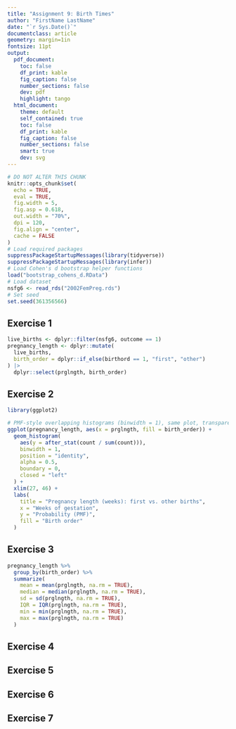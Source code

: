 ```yaml
---
title: "Assignment 9: Birth Times"
author: "FirstName LastName"
date: "`r Sys.Date()`"
documentclass: article
geometry: margin=1in
fontsize: 11pt
output:
  pdf_document:
    toc: false
    df_print: kable
    fig_caption: false
    number_sections: false
    dev: pdf
    highlight: tango
  html_document:
    theme: default
    self_contained: true
    toc: false
    df_print: kable
    fig_caption: false
    number_sections: false
    smart: true
    dev: svg
---
```


```r
# DO NOT ALTER THIS CHUNK
knitr::opts_chunk$set(
  echo = TRUE,
  eval = TRUE,
  fig.width = 5,
  fig.asp = 0.618,
  out.width = "70%",
  dpi = 120,
  fig.align = "center",
  cache = FALSE
)
# Load required packages
suppressPackageStartupMessages(library(tidyverse))
suppressPackageStartupMessages(library(infer))
# Load Cohen's d bootstrap helper functions
load("bootstrap_cohens_d.RData")
# Load dataset
nsfg6 <- read_rds("2002FemPreg.rds")
# Set seed
set.seed(361356566)
```
## Exercise 1
```r
live_births <- dplyr::filter(nsfg6, outcome == 1)
pregnancy_length <- dplyr::mutate(
  live_births,
  birth_order = dplyr::if_else(birthord == 1, "first", "other")
) |>
  dplyr::select(prglngth, birth_order)
```

## Exercise 2
```r
library(ggplot2)

# PMF-style overlapping histograms (binwidth = 1), same plot, transparent
ggplot(pregnancy_length, aes(x = prglngth, fill = birth_order)) +
  geom_histogram(
    aes(y = after_stat(count / sum(count))),
    binwidth = 1,
    position = "identity",
    alpha = 0.5,
    boundary = 0,
    closed = "left"
  ) +
  xlim(27, 46) +
  labs(
    title = "Pregnancy length (weeks): first vs. other births",
    x = "Weeks of gestation",
    y = "Probability (PMF)",
    fill = "Birth order"
  )
```


## Exercise 3
```r
pregnancy_length %>%
  group_by(birth_order) %>%
  summarize(
    mean = mean(prglngth, na.rm = TRUE),
    median = median(prglngth, na.rm = TRUE),
    sd = sd(prglngth, na.rm = TRUE),
    IQR = IQR(prglngth, na.rm = TRUE),
    min = min(prglngth, na.rm = TRUE),
    max = max(prglngth, na.rm = TRUE)
  )
```

## Exercise 4




## Exercise 5




## Exercise 6




## Exercise 7